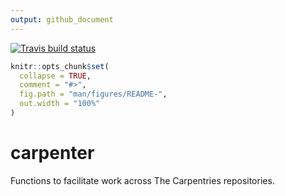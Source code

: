 ```yaml
---
output: github_document
---
```


[![Travis build status](https://travis-ci.org/fmichonneau/carpenter.svg?branch=master)](https://travis-ci.org/fmichonneau/carpenter)

<!-- README.md is generated from README.Rmd. Please edit that file -->

```r
knitr::opts_chunk$set(
  collapse = TRUE,
  comment = "#>",
  fig.path = "man/figures/README-",
  out.width = "100%"
)
```
# carpenter

Functions to facilitate work across The Carpentries repositories.
